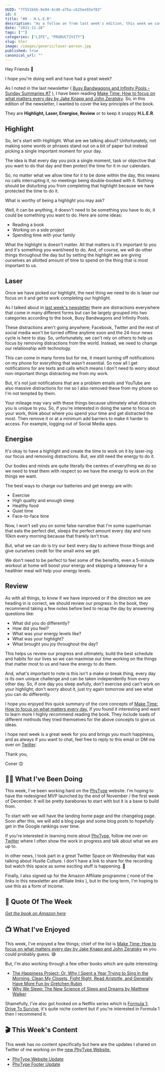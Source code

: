 ```yaml
---
UUID: "7f551b56-9e94-4cd0-a75a-c625ee93ef83"
id: 8
title: "#8 - H.L.E.R"
description: "As a follow on from last week's edition, this week we cover H.L.E.R, what it stands for and how it can help us achieve more."
date: "2021-11-28"
tags: [""]
categories: ["LIFE", "PRODUCTIVITY"]
slug: hler
image: /images/generic/laser-person.jpg
published: true
canonical_url: ""
---
```


Hey Friends 👋

I hope you're doing well and have had a great week?

As I noted in the last newsletter ( [Busy Bandwagons and Infinity Pools - Sunday Summaries #7](/newsletter/busy-bandwagons-infinty-pools) ), I have been reading [Make Time: How to focus on what matters every day by Jake Knapp and John Zeratsky](https://www.amazon.co.uk/Make-Time-focus-matters-every/dp/0593079582). So, in this edition of the newsletter, I wanted to cover the key principles of the book.

They are **Highlight, Laser, Energise, Review** or to keep it snappy **H.L.E.R**.

## Highlight

So, let's start with Highlight. What are we talking about? Unfortunately, not making some words or phrases stand out on a bit of paper but instead picking a single important moment for your day.

The idea is that every day you pick a single moment, task or objective that you want to do that day and then protect the time for it in our calendars.

So, no matter what we allow time for it to be done within the day, this means no calls interrupting it, no meetings being double-booked with it. Nothing should be disturbing you from completing that highlight because we have protected the time to do it.

What is worthy of being a highlight you may ask?

Well, it can be anything, it doesn't need to be something you have to do, it could be something you want to do. Here are some ideas:

- Reading a book
- Working on a side project
- Spending time with your family

What the highlight is doesn't matter. All that matters is it's important to you and it's something you want/need to do. And, of course, we will do other things throughout the day but by setting the highlight we are giving ourselves an allotted amount of time to spend on the thing that is most important to us.

## Laser

Once we have picked our highlight, the next thing we need to do is laser our focus on it and get to work completing our highlight.

As I talked about in [last week's newsletter](https://conermurphy.com/newsletter/busy-bandwagons-infinty-pools) there are distractions everywhere that come in many different forms but can be largely grouped into two categories according to the book, Busy Bandwagons and Infinity Pools.

These distractions aren't going anywhere; Facebook, Twitter and the rest of social media won't be turned offline anytime soon and the 24-hour news cycle is here to stay. So, unfortunately, we can't rely on others to help us focus by removing distractions from the world. Instead, we need to change our relationship with technology.

This can come in many forms but for me, it meant turning off notifications on my phone for everything that wasn't essential. So now all I get notifications for are texts and calls which means I don't need to worry about non-important things distracting me from my work.

But, it's not just notifications that are a problem emails and YouTube are also massive distractions for me so I also removed these from my phone so I'm not tempted by them.

Your mileage may vary with these things because ultimately what distracts you is unique to you. So, if you're interested in doing the same to focus on your work, think about where you spend your time and get distracted the most. Then remove it or at a minimum add barriers to make it harder to access. For example, logging out of Social Media apps.

## Energise

It's okay to have a highlight and create the time to work on it by laser-ing our focus and removing distractions. But, we still need the energy to do it.

Our bodies and minds are quite literally the centres of everything we do so we need to treat them with respect so we have the energy to work on the things we want.

The best ways to charge our batteries and get energy are with:

- Exercise
- High quality and enough sleep
- Healthy food
- Quiet time
- Face-to-face time

Now, I won't sell you on some false narrative that I'm some superhuman that eats the perfect diet, sleeps the perfect amount every day and runs 10km every morning because that frankly isn't true.

But, what we can do is try our best every day to achieve those things and give ourselves credit for the small wins we get.

We don't need to be perfect to feel some of the benefits, even a 5-minute workout at home will boost your energy and skipping a takeaway for a healthier meal will help your energy levels.

## Review

As with all things, to know if we have improved or if the direction we are heading in is correct, we should review our progress. In the book, they recommend taking a few notes before bed to recap the day by answering questions like:

- What did you do differently?
- How did you feel?
- What was your energy levels like?
- What was your highlight?
- What brought you joy throughout the day?

This helps us review our progress and ultimately, build the best schedule and habits for our lives so we can maximise our time working on the things that matter most to us and have the energy to do them.

And, what's important to note is this isn't a make or break thing, every day is its own unique challenge and can be taken independently from every other day. So, if one day you sleep awfully, don't exercise and can't work on your highlight; don't worry about it, just try again tomorrow and see what you can do differently.

I hope you enjoyed this quick summary of the core concepts of [Make Time: How to focus on what matters every day](https://www.amazon.co.uk/Make-Time-focus-matters-every/dp/0593079582), if you found it interesting and want to learn more I highly recommend reading the book. They include loads of different methods they tried themselves for the above concepts to give us ideas.

I hope next week is a great week for you and brings you much happiness, and as always if you want to chat, feel free to reply to this email or DM me over on [Twitter](https://twitter.com/MrConerMurphy/).

Thank you,

Coner 😊

## 🏃‍♂️ What I've Been Doing

This week, I've been working hard on the [PhyType](https://phytype.com/) website. I'm hoping to have the redesigned MVP launched by the end of November / the first week of December. It will be pretty barebones to start with but it is a base to build from.

To start with we will have the landing home page and the changelog page. Soon after this, we will add a blog page and some blog posts to hopefully get in the Google rankings over time.

If you're interested in learning more about [PhyType](https://phytype.com/), follow me over on [Twitter](https://twitter.com/MrConerMurphy/) where I often show the work in progress and talk about what we are up to.

In other news, I took part in a great Twitter Space on Wednesday that was talking about Hustle Culture. I don't have a link to share for the recording but watch this space as some exciting stuff is happening. 👀

Finally, I also signed up for the Amazon Affiliate programme ( none of the links in this newsletter are affiliate links ), but in the long term, I'm hoping to use this as a form of income.

## 💬 Quote Of The Week

<BlockQuoteAuthor
  quote="Nobody ever looked at an empty calendar and said, “The best way to spend this time is to cram it full of random meetings!” Nobody ever said, “The most important thing today is everybody else’s whims!” Of course not. That would be crazy. But because of defaults, it’s exactly what we do."
  caption="Quote from Make Time: How to focus on what matters every day by Jake Knapp and John Zeratsky"
/>

_[Get the book on Amazon here](https://www.amazon.co.uk/Make-Time-focus-matters-every/dp/0593079582)_

## 📺 What I've Enjoyed

This week, I've enjoyed a few things; chief of the list is [Make Time: How to focus on what matters every day by Jake Knapp and John Zeratsky](https://www.amazon.co.uk/Make-Time-focus-matters-every/dp/0593079582) as you could probably guess. 😅

But, I'm also working through a few other books which are quite interesting:

- [The Happiness Project: Or, Why I Spent a Year Trying to Sing in the Morning, Clean My Closets, Fight Right, Read Aristotle, and Generally Have More Fun by Gretchen Rubin](https://www.amazon.co.uk/Happiness-Project-Morning-Aristotle-Generally/dp/006158326X)
- [Why We Sleep: The New Science of Sleep and Dreams by Matthew Walker](https://www.amazon.co.uk/Why-We-Sleep-Science-Dreams/dp/B077XKJ3XJ/ref=sr_1_1?keywords=Why+We+sleep&qid=1638131443&qsid=259-0978597-0232805&s=books&sr=1-1&sres=0141983760%2CB08WSHFBF9%2C1717939015%2C0241984432%2C0578653702%2CB09M7BSLG4%2CB09HP82Y2J%2CB084DGWJYB%2C1611854679%2CB095GQGC1X%2CB08TQCY5JJ%2C1509836276%2C9123976977%2CB08DT1C66R%2C1647473497%2CB08244C76V&srpt=ABIS_BOOK)

Shamefully, I've also got hooked on a Netflix series which is [Formula 1: Drive To Survive](https://www.netflix.com/gb/title/80204890), it's quite niche content but if you're interested in Formula 1 then I recommend it.

## 🎬 This Week's Content

This week has no content specifically but here are the updates I shared on Twitter of me working on the [new PhyType Website.](https://phytype.com/)

- [PhyType Website Update](https://twitter.com/MrConerMurphy/status/1463969631488593932)
- [PhyType Footer Update](https://twitter.com/MrConerMurphy/status/1464361158312448003)
